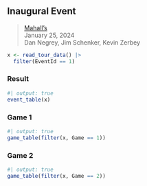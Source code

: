 ## Inaugural Event {#inaugural-event}

> <i class="bi bi-geo-alt-fill"></i> [Mahall's](../locations#mahalls)
<br><i class="bi bi-calendar3"></i> January 25, 2024
<br><i class="bi bi-person-circle"></i> Dan Negrey, Jim Schenker, Kevin Zerbey

```r
x <- read_tour_data() |>
  filter(EventId == 1)
```

### Result {#inaugural-event-result}

```r
#| output: true
event_table(x)
```

### Game 1 {#inaugural-event-game-1}

```r
#| output: true
game_table(filter(x, Game == 1))
```

### Game 2 {#inaugural-event-game-2}

```r
#| output: true
game_table(filter(x, Game == 2))
```
